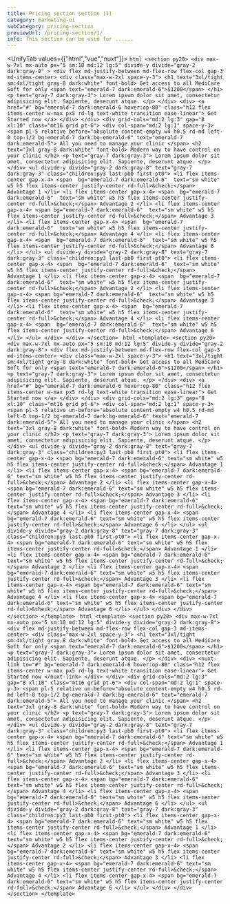 ```yaml
---
title: Pricing section section (1)
category: marketing-ui
subCategory: pricing-section
previewUrl: /pricing-section/1/
info: This section can be used for ......
---
```


<UnifyTab values={["html","vue","nuxt"]}>
    <TabPanel value="html">
    ```html
    <section py20>
        <div max-w-7xl mx-auto px="5 sm:10 md:12 lg:5" divide-y divide="gray-2 dark:gray-8" >
            <div flex md-justify-between md-flex-row flex-col gap-3 md-items-center>
                <div class="max-w-2xl space-y-3">
                    <h1 text="3xl/tight sm:4xl/tight gray-8 dark:white" font-bold>
                        Get access to all MediCare Soft for only <span text="emerald-7 dark:emerald-6">$1200</span>
                    </h1>
                    <p text="gray-7 dark:gray-3">
                        Lorem ipsum dolor sit amet, consectetur adipisicing elit. Sapiente, deserunt atque.
                    </p>
                </div>
                <div>
                    <a href="#" bg="emerald-7 dark:emerald-6 hover:op-80"
                        class="h12 flex items-center w-max px5 rd-lg text-white transition ease-linear">
                        Get Started now
                    </a>
                </div>
            </div>
            <div grid-cols="md:2 lg:3" gap="8 xl:10" class="mt16 grid pt-6">
                <div col-span="md:2 lg:1" space-y-3>
                    <span pl-5 relative before="absolute content-empty w4 h0.5 rd-md left-0 top-1/2 bg-emerald-7 dark:bg-emerald-6" text="emerald-7 dark:emerald-5">
                        All you need to manage your clinic
                    </span>
                    <h2 text="3xl gray-8 dark:white" font-bold>
                        Modern way to have control on your clinic
                    </h2>
                    <p text="gray-7 dark:gray-3">
                        Lorem ipsum dolor sit amet, consectetur adipisicing elit. Sapiente, deserunt atque.
                    </p>
                </div>
                <ul divide-y divide="gray-2 dark:gray-8" text="gray-7 dark:gray-3" class="children:py3 last-pb0 first-pt0">
                    <li flex items-center gap-x-4>
                        <span  bg="emerald-7 dark:emerald-6"  text="sm white" w5 h5 flex items-center justify-center rd-full>&check;</span>
                        Advantage 1
                    </li>
                    <li flex items-center gap-x-4>
                        <span  bg="emerald-7 dark:emerald-6"  text="sm white" w5 h5 flex items-center justify-center rd-full>&check;</span>
                        Advantage 2
                    </li>
                    <li flex items-center gap-x-4>
                        <span bg="emerald-7 dark:emerald-6"  text="sm white" w5 h5 flex items-center justify-center rd-full>&check;</span>
                        Advantage 3
                    </li>
                    <li flex items-center gap-x-4>
                        <span  bg="emerald-7 dark:emerald-6"  text="sm white" w5 h5 flex items-center justify-center rd-full>&check;</span>
                        Advantage 4
                    </li>
                    <li flex items-center gap-x-4>
                        <span  bg="emerald-7 dark:emerald-6"  text="sm white" w5 h5 flex items-center justify-center rd-full>&check;</span>
                        Advantage 6
                    </li>
                </ul>
                <ul divide-y divide="gray-2 dark:gray-8" text="gray-7 dark:gray-3" class="children:py3 last-pb0 first-pt0">
                    <li flex items-center gap-x-4>
                        <span  bg="emerald-7 dark:emerald-6"  text="sm white" w5 h5 flex items-center justify-center rd-full>&check;</span>
                        Advantage 1
                    </li>
                    <li flex items-center gap-x-4>
                        <span  bg="emerald-7 dark:emerald-6"  text="sm white" w5 h5 flex items-center justify-center rd-full>&check;</span>
                        Advantage 2
                    </li>
                    <li flex items-center gap-x-4>
                        <span bg="emerald-7 dark:emerald-6"  text="sm white" w5 h5 flex items-center justify-center rd-full>&check;</span>
                        Advantage 3
                    </li>
                    <li flex items-center gap-x-4>
                        <span  bg="emerald-7 dark:emerald-6"  text="sm white" w5 h5 flex items-center justify-center rd-full>&check;</span>
                        Advantage 4
                    </li>
                    <li flex items-center gap-x-4>
                        <span  bg="emerald-7 dark:emerald-6"  text="sm white" w5 h5 flex items-center justify-center rd-full>&check;</span>
                        Advantage 6
                    </li>
                </ul>
            </div>
        </div>
    </section>
    ```
    </TabPanel>
    <TabPanel value="vue">
    ```html
    <template>
        <section py20>
            <div max-w-7xl mx-auto px="5 sm:10 md:12 lg:5" divide-y divide="gray-2 dark:gray-8">
                <div flex md-justify-between md-flex-row flex-col gap-3 md-items-center>
                    <div class="max-w-2xl space-y-3">
                        <h1 text="3xl/tight sm:4xl/tight gray-8 dark:white" font-bold>
                            Get access to all MediCare Soft for only <span text="emerald-7 dark:emerald-6">$1200</span>
                        </h1>
                        <p text="gray-7 dark:gray-3">
                            Lorem ipsum dolor sit amet, consectetur adipisicing elit. Sapiente, deserunt atque.
                        </p>
                    </div>
                    <div>
                        <a href="#" bg="emerald-7 dark:emerald-6 hover:op-80"
                            class="h12 flex items-center w-max px5 rd-lg text-white transition ease-linear">
                            Get Started now
                        </a>
                    </div>
                </div>
                <div grid-cols="md:2 lg:3" gap="8 xl:10" class="mt16 grid pt-6">
                    <div col-span="md:2 lg:1" space-y-3>
                        <span pl-5 relative
                            un-before="absolute content-empty w4 h0.5 rd-md left-0 top-1/2 bg-emerald-7 dark:bg-emerald-6"
                            text="emerald-7 dark:emerald-5">
                            All you need to manage your clinic
                        </span>
                        <h2 text="3xl gray-8 dark:white" font-bold>
                            Modern way to have control on your clinic
                        </h2>
                        <p text="gray-7 dark:gray-3">
                            Lorem ipsum dolor sit amet, consectetur adipisicing elit. Sapiente, deserunt atque.
                        </p>
                    </div>
                    <ul divide-y divide="gray-2 dark:gray-8" text="gray-7 dark:gray-3" class="children:py3 last-pb0 first-pt0">
                        <li flex items-center gap-x-4>
                            <span bg="emerald-7 dark:emerald-6" text="sm white" w5 h5 flex items-center justify-center
                                rd-full>&check;</span>
                            Advantage 1
                        </li>
                        <li flex items-center gap-x-4>
                            <span bg="emerald-7 dark:emerald-6" text="sm white" w5 h5 flex items-center justify-center
                                rd-full>&check;</span>
                            Advantage 2
                        </li>
                        <li flex items-center gap-x-4>
                            <span bg="emerald-7 dark:emerald-6" text="sm white" w5 h5 flex items-center justify-center
                                rd-full>&check;</span>
                            Advantage 3
                        </li>
                        <li flex items-center gap-x-4>
                            <span bg="emerald-7 dark:emerald-6" text="sm white" w5 h5 flex items-center justify-center
                                rd-full>&check;</span>
                            Advantage 4
                        </li>
                        <li flex items-center gap-x-4>
                            <span bg="emerald-7 dark:emerald-6" text="sm white" w5 h5 flex items-center justify-center
                                rd-full>&check;</span>
                            Advantage 6
                        </li>
                    </ul>
                    <ul divide-y divide="gray-2 dark:gray-8" text="gray-7 dark:gray-3" class="children:py3 last-pb0 first-pt0">
                        <li flex items-center gap-x-4>
                            <span bg="emerald-7 dark:emerald-6" text="sm white" w5 h5 flex items-center justify-center
                                rd-full>&check;</span>
                            Advantage 1
                        </li>
                        <li flex items-center gap-x-4>
                            <span bg="emerald-7 dark:emerald-6" text="sm white" w5 h5 flex items-center justify-center
                                rd-full>&check;</span>
                            Advantage 2
                        </li>
                        <li flex items-center gap-x-4>
                            <span bg="emerald-7 dark:emerald-6" text="sm white" w5 h5 flex items-center justify-center
                                rd-full>&check;</span>
                            Advantage 3
                        </li>
                        <li flex items-center gap-x-4>
                            <span bg="emerald-7 dark:emerald-6" text="sm white" w5 h5 flex items-center justify-center
                                rd-full>&check;</span>
                            Advantage 4
                        </li>
                        <li flex items-center gap-x-4>
                            <span bg="emerald-7 dark:emerald-6" text="sm white" w5 h5 flex items-center justify-center
                                rd-full>&check;</span>
                            Advantage 6
                        </li>
                    </ul>
                </div>
            </div>
        </section>
    </template>
    ```
    </TabPanel>
    <TabPanel value="nuxt">
    ```html
    <template>
        <section py20>
            <div max-w-7xl mx-auto px="5 sm:10 md:12 lg:5" divide-y divide="gray-2 dark:gray-8">
                <div flex md-justify-between md-flex-row flex-col gap-3 md-items-center>
                    <div class="max-w-2xl space-y-3">
                        <h1 text="3xl/tight sm:4xl/tight gray-8 dark:white" font-bold>
                            Get access to all MediCare Soft for only <span text="emerald-7 dark:emerald-6">$1200</span>
                        </h1>
                        <p text="gray-7 dark:gray-3">
                            Lorem ipsum dolor sit amet, consectetur adipisicing elit. Sapiente, deserunt atque.
                        </p>
                    </div>
                    <div>
                        <nuxt-link to="#" bg="emerald-7 dark:emerald-6 hover:op-80"
                            class="h12 flex items-center w-max px5 rd-lg text-white transition ease-linear">
                            Get Started now
                        </nuxt-link>
                    </div>
                </div>
                <div grid-cols="md:2 lg:3" gap="8 xl:10" class="mt16 grid pt-6">
                    <div col-span="md:2 lg:1" space-y-3>
                        <span pl-5 relative
                            un-before="absolute content-empty w4 h0.5 rd-md left-0 top-1/2 bg-emerald-7 dark:bg-emerald-6"
                            text="emerald-7 dark:emerald-5">
                            All you need to manage your clinic
                        </span>
                        <h2 text="3xl gray-8 dark:white" font-bold>
                            Modern way to have control on your clinic
                        </h2>
                        <p text="gray-7 dark:gray-3">
                            Lorem ipsum dolor sit amet, consectetur adipisicing elit. Sapiente, deserunt atque.
                        </p>
                    </div>
                    <ul divide-y divide="gray-2 dark:gray-8" text="gray-7 dark:gray-3" class="children:py3 last-pb0 first-pt0">
                        <li flex items-center gap-x-4>
                            <span bg="emerald-7 dark:emerald-6" text="sm white" w5 h5 flex items-center justify-center
                                rd-full>&check;</span>
                            Advantage 1
                        </li>
                        <li flex items-center gap-x-4>
                            <span bg="emerald-7 dark:emerald-6" text="sm white" w5 h5 flex items-center justify-center
                                rd-full>&check;</span>
                            Advantage 2
                        </li>
                        <li flex items-center gap-x-4>
                            <span bg="emerald-7 dark:emerald-6" text="sm white" w5 h5 flex items-center justify-center
                                rd-full>&check;</span>
                            Advantage 3
                        </li>
                        <li flex items-center gap-x-4>
                            <span bg="emerald-7 dark:emerald-6" text="sm white" w5 h5 flex items-center justify-center
                                rd-full>&check;</span>
                            Advantage 4
                        </li>
                        <li flex items-center gap-x-4>
                            <span bg="emerald-7 dark:emerald-6" text="sm white" w5 h5 flex items-center justify-center
                                rd-full>&check;</span>
                            Advantage 6
                        </li>
                    </ul>
                    <ul divide-y divide="gray-2 dark:gray-8" text="gray-7 dark:gray-3" class="children:py3 last-pb0 first-pt0">
                        <li flex items-center gap-x-4>
                            <span bg="emerald-7 dark:emerald-6" text="sm white" w5 h5 flex items-center justify-center
                                rd-full>&check;</span>
                            Advantage 1
                        </li>
                        <li flex items-center gap-x-4>
                            <span bg="emerald-7 dark:emerald-6" text="sm white" w5 h5 flex items-center justify-center
                                rd-full>&check;</span>
                            Advantage 2
                        </li>
                        <li flex items-center gap-x-4>
                            <span bg="emerald-7 dark:emerald-6" text="sm white" w5 h5 flex items-center justify-center
                                rd-full>&check;</span>
                            Advantage 3
                        </li>
                        <li flex items-center gap-x-4>
                            <span bg="emerald-7 dark:emerald-6" text="sm white" w5 h5 flex items-center justify-center
                                rd-full>&check;</span>
                            Advantage 4
                        </li>
                        <li flex items-center gap-x-4>
                            <span bg="emerald-7 dark:emerald-6" text="sm white" w5 h5 flex items-center justify-center
                                rd-full>&check;</span>
                            Advantage 6
                        </li>
                    </ul>
                </div>
            </div>
        </section>
    </template>
    ```
    </TabPanel>
</UnifyTab>